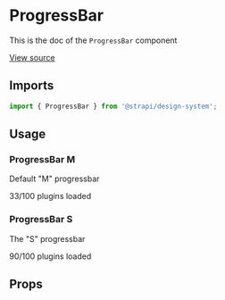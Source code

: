 <!--- ProgressBar.stories.mdx --->


<Meta title="Design System/Components/ProgressBar" component={ProgressBar} />

# ProgressBar

This is the doc of the `ProgressBar` component

[View source](https://github.com/strapi/design-system/tree/main/packages/strapi-design-system/src/ProgressBar)

## Imports

```js
import { ProgressBar } from '@strapi/design-system';
```

## Usage

### ProgressBar M

Default "M" progressbar

<Canvas>
  <Story name="M">
    <Box background="neutral150" padding={2}>
      <ProgressBar value={33}>33/100 plugins loaded</ProgressBar>
    </Box>
  </Story>
</Canvas>

### ProgressBar S

The "S" progressbar

<Canvas>
  <Story name="S">
    <Box background="neutral150" padding={2}>
      <ProgressBar value={90} size="S">
        90/100 plugins loaded
      </ProgressBar>
    </Box>
  </Story>
</Canvas>

## Props

<ArgsTable of={ProgressBar} />
